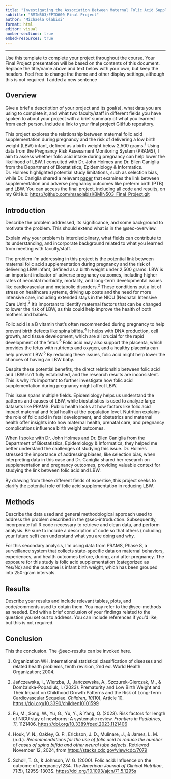 ```yaml
---
title: "Investigating the Association Between Maternal Folic Acid Supplementation During Pregnancy and the Risk of Low Birth Weight"
subtitle: "BMIN503/EPID600 Final Project"
author: "Michaela Olabisi"
format: html
editor: visual
number-sections: true
embed-resources: true
---
```


------------------------------------------------------------------------

Use this template to complete your project throughout the course. Your Final Project presentation will be based on the contents of this document. Replace the title/name above and text below with your own, but keep the headers. Feel free to change the theme and other display settings, although this is not required. I added a new sentence

## Overview {#sec-overview}

Give a brief a description of your project and its goal(s), what data you are using to complete it, and what two faculty/staff in different fields you have spoken to about your project with a brief summary of what you learned from each person. Include a link to your final project GitHub repository.

This project explores the relationship between maternal folic acid supplementation during pregnancy and the risk of delivering a low birth weight (LBW) infant, defined as a birth weight below 2,500 grams.^1^ Using data from the Pregnancy Risk Assessment Monitoring System (PRAMS), I aim to assess whether folic acid intake during pregnancy can help lower the likelihood of LBW. I consulted with Dr. John Holmes and Dr. Ellen Caniglia from the Department of Biostatistics, Epidemiology & Informatics. Dr. Holmes highlighted potential study limitations, such as selection bias, while Dr. Caniglia shared a relevant [paper](https://pubmed.ncbi.nlm.nih.gov/35561720/) that examines the link between supplementation and adverse pregnancy outcomes like preterm birth (PTB) and LBW. You can access the final project, including all code and results, on my GitHub: <https://github.com/msaolabisi/BMIN503_Final_Project.git>

## Introduction {#sec-introduction}

Describe the problem addressed, its significance, and some background to motivate the problem. This should extend what is in the @sec-overview.

Explain why your problem is interdisciplinary, what fields can contribute to its understanding, and incorporate background related to what you learned from meeting with faculty/staff.

The problem I'm addressing in this project is the potential link between maternal folic acid supplementation during pregnancy and the risk of delivering LBW infant, defined as a birth weight under 2,500 grams. LBW is an important indicator of adverse pregnancy outcomes, including higher rates of neonatal morbidity, mortality, and long-term developmental issues like cardiovascular and metabolic disorders.^2^ These conditions put a lot of stress on healthcare systems, driving up costs and the need for more intensive care, including extended stays in the NICU (Neonatal Intensive Care Unit).^3^ It's important to identify maternal factors that can be changed to lower the risk of LBW, as this could help improve the health of both mothers and babies.

Folic acid is a B vitamin that’s often recommended during pregnancy to help prevent birth defects like spina bifida.^4^ It helps with DNA production, cell growth, and tissue development, which are all crucial for the rapid development of the fetus.^5^ Folic acid may also support the placenta, which provides the fetus with nutrients and oxygen, and a healthy placenta can help prevent LBW.^5^ By reducing these issues, folic acid might help lower the chances of having an LBW baby.

Despite these potential benefits, the direct relationship between folic acid and LBW isn’t fully established, and the research results are inconsistent. This is why it’s important to further investigate how folic acid supplementation during pregnancy might affect LBW.

This issue spans multiple fields. Epidemiology helps us understand the patterns and causes of LBW, while biostatistics is used to analyze large datasets like PRAMS. Public health looks at how factors like folic acid impact maternal and fetal health at the population level. Nutrition explains the role of folic acid in fetal development, and obstetrics and maternal health offer insights into how maternal health, prenatal care, and pregnancy complications influence birth weight outcomes.

When I spoke with Dr. John Holmes and Dr. Ellen Caniglia from the Department of Biostatistics, Epidemiology & Informatics, they helped me better understand the challenges of studying this issue. Dr. Holmes stressed the importance of addressing biases, like selection bias, when interpreting data in this case and Dr. Caniglia shared her research on supplementation and pregnancy outcomes, providing valuable context for studying the link between folic acid and LBW.

By drawing from these different fields of expertise, this project seeks to clarify the potential role of folic acid supplementation in reducing LBW.

## Methods {#sec-methods}

Describe the data used and general methodological approach used to address the problem described in the @sec-introduction. Subsequently, incorporate full R code necessary to retrieve and clean data, and perform analysis. Be sure to include a description of code so that others (including your future self) can understand what you are doing and why.

For this secondary analysis, I'm using data from PRAMS, Phase 8, a surveillance system that collects state-specific data on maternal behaviors, experiences, and health outcomes before, during, and after pregnancy. The exposure for this study is folic acid supplementation (categorized as Yes/No) and the outcome is infant birth weight, which has been grouped into 250-gram intervals.

## Results {#sec-results}

Describe your results and include relevant tables, plots, and code/comments used to obtain them. You may refer to the @sec-methods as needed. End with a brief conclusion of your findings related to the question you set out to address. You can include references if you'd like, but this is not required.

## Conclusion

This the conclusion. The @sec-results can be invoked here.

1.  Organization WH. International statistical classification of diseases and related health problems, tenth revision, 2nd ed. World Health Organization; 2004.

2.  Jańczewska, I., Wierzba, J., Jańczewska, A., Szczurek-Gierczak, M., & Domżalska-Popadiuk, I. (2023). Prematurity and Low Birth Weight and Their Impact on Childhood Growth Patterns and the Risk of Long-Term Cardiovascular Sequelae. *Children*, *10*(10), Article 10. <https://doi.org/10.3390/children10101599>

3.  Fu, M., Song, W., Yu, G., Yu, Y., & Yang, Q. (2023). Risk factors for length of NICU stay of newborns: A systematic review. *Frontiers in Pediatrics*, *11*, 1121406. <https://doi.org/10.3389/fped.2023.1121406>

4.  Houk, V. N., Oakley, G. P., Erickson, J. D., Mulinare, J., & James, L. M. (n.d.). *Recommendations for the use of folic acid to reduce the number of cases of spina bifida and other neural tube defects*. Retrieved November 12, 2024, from <https://stacks.cdc.gov/view/cdc/7079>

5.  Scholl, T. O., & Johnson, W. G. (2000). Folic acid: Influence on the outcome of pregnancy1234. *The American Journal of Clinical Nutrition*, *71*(5), 1295S-1303S. <https://doi.org/10.1093/ajcn/71.5.1295s>
